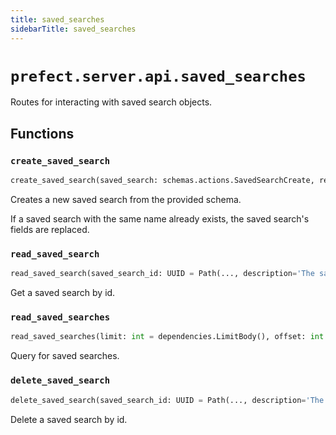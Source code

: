 ```yaml
---
title: saved_searches
sidebarTitle: saved_searches
---
```


# `prefect.server.api.saved_searches`



Routes for interacting with saved search objects.


## Functions

### `create_saved_search` <sup><a href="https://github.com/PrefectHQ/prefect/blob/main/src/prefect/server/api/saved_searches.py#L21" target="_blank"><Icon icon="github" style="width: 14px; height: 14px;" /></a></sup>

```python
create_saved_search(saved_search: schemas.actions.SavedSearchCreate, response: Response, db: PrefectDBInterface = Depends(provide_database_interface)) -> schemas.core.SavedSearch
```


Creates a new saved search from the provided schema.

If a saved search with the same name already exists, the saved search's fields are
replaced.


### `read_saved_search` <sup><a href="https://github.com/PrefectHQ/prefect/blob/main/src/prefect/server/api/saved_searches.py#L49" target="_blank"><Icon icon="github" style="width: 14px; height: 14px;" /></a></sup>

```python
read_saved_search(saved_search_id: UUID = Path(..., description='The saved search id', alias='id'), db: PrefectDBInterface = Depends(provide_database_interface)) -> schemas.core.SavedSearch
```


Get a saved search by id.


### `read_saved_searches` <sup><a href="https://github.com/PrefectHQ/prefect/blob/main/src/prefect/server/api/saved_searches.py#L68" target="_blank"><Icon icon="github" style="width: 14px; height: 14px;" /></a></sup>

```python
read_saved_searches(limit: int = dependencies.LimitBody(), offset: int = Body(0, ge=0), db: PrefectDBInterface = Depends(provide_database_interface)) -> List[schemas.core.SavedSearch]
```


Query for saved searches.


### `delete_saved_search` <sup><a href="https://github.com/PrefectHQ/prefect/blob/main/src/prefect/server/api/saved_searches.py#L85" target="_blank"><Icon icon="github" style="width: 14px; height: 14px;" /></a></sup>

```python
delete_saved_search(saved_search_id: UUID = Path(..., description='The saved search id', alias='id'), db: PrefectDBInterface = Depends(provide_database_interface)) -> None
```


Delete a saved search by id.

